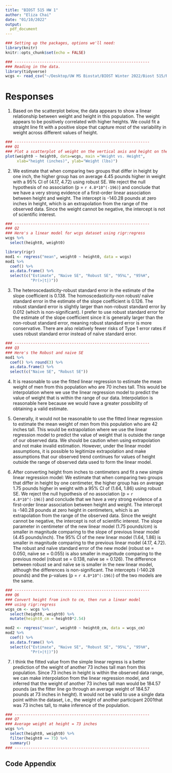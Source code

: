 ```yaml
---
title: "BIOST 515 HW 1"
author: "Eliza Chai"
date: "01/10/2022"
output:
  pdf_document
---
```


```r
### Setting up the packages, options we'll need:
library(knitr)
knitr::opts_chunk$set(echo = FALSE)
```

```r
### -----------------------------------------------------------
### Reading in the data. 
library(tidyverse)
wcgs <- read_csv("~/Desktop/UW MS Biostat/BIOST Winter 2022/Biost 515/R dataset/wcgs.csv")
```

# Responses

1.  Based on the scatterplot below, the data appears to show a linear relationship between weight and height in this population. The weight appears to be positively correlated with higher heights. We could fit a straight line fit with a positive slope that capture most of the variability in weight across different values of height.

```r
### -----------------------------------------------------------
### Q1
### Plot a scatterplot of weight on the vertical axis and height on the horizontal axis
plot(weight0 ~ height0, data=wcgs, main ="Weight vs. Height", 
     xlab="height (inches)", ylab="Weight (lbs)")

```

2.  We estimate that when comparing two groups that differ in height by one inch, the higher group has on average 4.45 pounds higher in weight with a 95% CI of (4.17, 4.72) using robust SE. We reject the null hypothesis of no association (p = `r 4.8*10^(-196)`) and conclude that we have a very strong evidence of a first-order linear association between height and weight. The intercept is -140.28 pounds at zero inches in height, which is an extrapolation from the range of the observed data. Since the weight cannot be negative, the intercept is not of scientific interest.

```r
### -----------------------------------------------------------
### Q2
### Here's a linear model for wcgs dataset using rigr:regress
wcgs %>% 
  select(height0, weight0) 

library(rigr)  
mod1 <- regress("mean", weight0 ~ height0, data = wcgs)
mod1 %>% 
  coef() %>% 
  as.data.frame() %>% 
  select(c("Estimate", "Naive SE", "Robust SE", "95%L", "95%H",
           "Pr(>|t|)"))
```

3.  The heteroscedasticity-robust standard error in the estimate of the slope coefficient is 0.138. The homoscedasticity-non robust/ naïve standard error in the estimate of the slope coefficient is 0.126. The robust standard error is slightly larger than non-robust standard error by 0.012 (which is non-significant). I prefer to use robust standard error for the estimate of the slope coefficient since it is generally larger than the non-robust standard error, meaning robust standard error is more conservative. There are also relatively fewer risks of Type 1 error rates if uses robust standard error instead of naïve standard error.

```r
### -----------------------------------------------------------
### Q3
### Here's the Robust and naive SE
mod1 %>% 
  coef() %>% round(3) %>% 
  as.data.frame() %>% 
  select(c("Naive SE", "Robust SE"))
```

4.  It is reasonable to use the fitted linear regression to estimate the mean weight of men from this population who are 70 inches tall. This would be interpolation where we use the linear regression model to predict the value of weight that is within the range of our data. Interpolation is reasonable here because we would have a greater possibility of obtaining a valid estimate.

5.  Generally, it would not be reasonable to use the fitted linear regression to estimate the mean weight of men from this population who are 42 inches tall. This would be extrapolation where we use the linear regression model to predict the value of weight that is outside the range of our observed data. We should be caution when using extrapolation and not make invalid estimation. However, under the linear model assumptions, it is possible to legitimize extrapolation and make assumptions that our observed trend continues for values of height outside the range of observed data used to form the linear model.

6.  After converting height from inches to centimeters and fit a new simple linear regression model: We estimate that when comparing two groups that differ in height by one centimeter, the higher group has on average 1.75 pounds higher in weight with a 95% CI of (1.64, 1.86) using robust SE. We reject the null hypothesis of no association (p = `r 4.8*10^(-196)`) and conclude that we have a very strong evidence of a first-order linear association between height and weight. The intercept is -140.28 pounds at zero height in centimeters, which is an extrapolation from the range of the observed data. Since the weight cannot be negative, the intercept is not of scientific interest.
The slope parameter in centimeter of the new linear model (1.75 pounds/cm) is smaller in magnitude comparing to the slope of previous linear model (4.45 pounds/inch). The 95% CI of the new linear model (1.64, 1.86) is smaller in magnitude comparing to the previous linear model (4.17, 4.72). The robust and naïve standard error of the new model (robust se = 0.050, naïve se = 0.055) is also smaller in magnitude comparing to the previous model (robust se = 0.138, naïve se = 0.126). The difference between robust se and naïve se is smaller in the new linear model, although the differences is non-significant. The intercepts (-140.28 pounds) and the p-values (p = `r 4.8*10^(-196)`) of the two models are the same.

```r
### -----------------------------------------------------------
### Q6
### Convert height from inch to cm, then run a linear model 
### using rigr:regress
wcgs_cm <- wcgs %>% 
  select(height0, weight0) %>% 
  mutate(height0_cm = height0*2.54) 

mod2 <- regress("mean", weight0 ~ height0_cm, data = wcgs_cm)
mod2 %>% 
  coef() %>%
  as.data.frame() %>% 
  select(c("Estimate", "Naive SE", "Robust SE", "95%L", "95%H", 
           "Pr(>|t|)"))

```

7.  I think the fitted value from the simple linear regress is a better prediction of the weight of another 73 inches tall man from this population. Since 73 inches in height is within the observed data range, we can make interpolation from the linear regression model, and inferred that the weight of another 73 inches tall man would be 184.57 pounds (as the fitter line go through an average weight of 184.57 pounds at 73 inches in height). It would not be valid to use a single data point within the dataset, i.e., the weight of another participant 2001that was 73 inches tall, to make inference of the population.

```r
### -----------------------------------------------------------
### Q7
### Average weight at height = 73 inches
wcgs %>% 
  select(height0, weight0) %>% 
  filter(height0 == 73) %>% 
  summary()
### -----------------------------------------------------------
```

\pagebreak

## Code Appendix

```r
```
